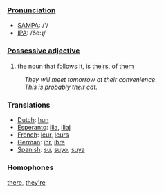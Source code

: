 ===[[Pronunciation]]===
*[[w:SAMPA|SAMPA]]: /'/
*[[w:IPA|IPA]]: /δe:ɻ/

===[[Possessive adjective]]===

#the noun that follows it, is [[theirs]], of [[them]]

:''They will meet tomorrow at their convenience''. 
:''This is probably their cat.'' 

===Translations===
*[[Dutch]]: [[hun]]
*[[Esperanto]]: [[ilia]], [[iliaj]]
*[[French]]: [[leur]], [[leurs]]
*[[German]]: [[ihr]], [[ihre]]
*[[Spanish]]: [[su]], [[suyo]], [[suya]]

===Homophones===

[[there]], [[they're]]